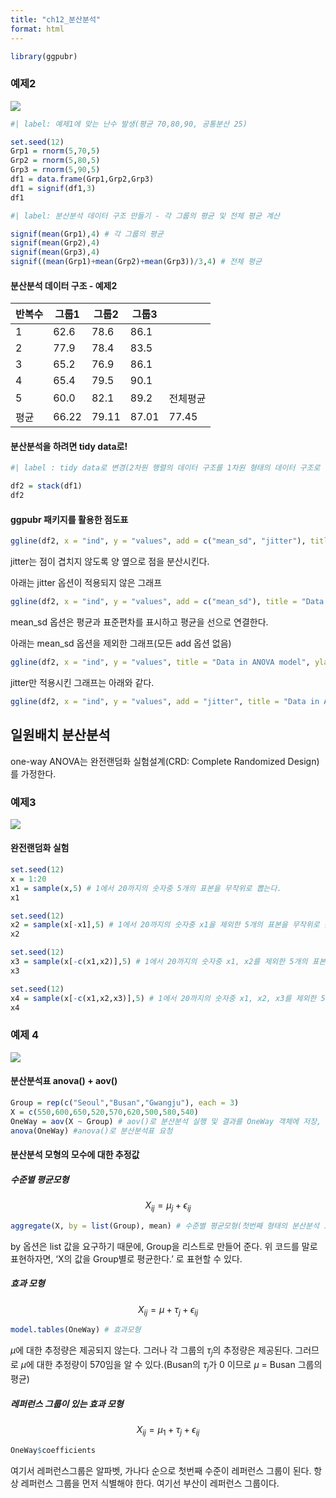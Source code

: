 ```yaml
---
title: "ch12_분산분석"
format: html
---
```


```r
library(ggpubr)
```


### 예제2

![](./images/1.png)

```r
#| label: 예제1에 맞는 난수 발생(평균 70,80,90, 공통분산 25)

set.seed(12)
Grp1 = rnorm(5,70,5)
Grp2 = rnorm(5,80,5)
Grp3 = rnorm(5,90,5)
df1 = data.frame(Grp1,Grp2,Grp3)
df1 = signif(df1,3)
df1
```
```r
#| label: 분산분석 데이터 구조 만들기 - 각 그룹의 평균 및 전체 평균 계산

signif(mean(Grp1),4) # 각 그룹의 평균
signif(mean(Grp2),4)
signif(mean(Grp3),4)
signif((mean(Grp1)+mean(Grp2)+mean(Grp3))/3,4) # 전체 평균
```

#### 분산분석 데이터 구조 - 예제2

| 반복수 | 그룹1 | 그룹2 | 그룹3 |        |
|---------|----- |------ |------ |--------|
| 1       | 62.6 |  78.6 | 86.1  |        |
| 2       | 77.9 |  78.4 | 83.5  |        |
| 3       | 65.2 |  76.9 | 86.1  |        |
| 4       | 65.4 |  79.5 | 90.1  |        |
| 5       | 60.0 |  82.1 | 89.2  |전체평균|
| 평균    | 66.22|  79.11| 87.01 |77.45   |


#### 분산분석을 하려면 tidy data로!

```r
#| label : tidy data로 변경(2차원 행렬의 데이터 구조를 1차원 형태의 데이터 구조로 변환)

df2 = stack(df1)
df2
```

#### ggpubr 패키지를 활용한 점도표

```r
ggline(df2, x = "ind", y = "values", add = c("mean_sd", "jitter"), title = "Data in ANOVA model", ylab ="", xlab = "")
```

jitter는 점이 겹치지 않도록 양 옆으로 점을 분산시킨다.

아래는 jitter 옵션이 적용되지 않은 그래프

```r
ggline(df2, x = "ind", y = "values", add = c("mean_sd"), title = "Data in ANOVA model", ylab ="", xlab = "")
```
		
mean_sd 옵션은 평균과 표준편차를 표시하고 평균을 선으로 연결한다.

아래는 mean_sd 옵션을 제외한 그래프(모든 add 옵션 없음)

```r
ggline(df2, x = "ind", y = "values", title = "Data in ANOVA model", ylab ="", xlab = "")
```

jitter만 적용시킨 그래프는 아래와 같다.

```r
ggline(df2, x = "ind", y = "values", add = "jitter", title = "Data in ANOVA model", ylab ="", xlab = "")
```

## 일원배치 분산분석

one-way ANOVA는 완전랜덤화 실험설계(CRD: Complete Randomized Design)를 가정한다.

### 예제3

![](./images/2.png)

#### 완전랜덤화 실험

```r
set.seed(12)
x = 1:20
x1 = sample(x,5) # 1에서 20까지의 숫자중 5개의 표본을 무작위로 뽑는다.
x1
```

```r
set.seed(12)
x2 = sample(x[-x1],5) # 1에서 20까지의 숫자중 x1을 제외한 5개의 표본을 무작위로 뽑는다.
x2
```

```r
set.seed(12)
x3 = sample(x[-c(x1,x2)],5) # 1에서 20까지의 숫자중 x1, x2를 제외한 5개의 표본을 무작위로 뽑는다.
x3
```

```r
set.seed(12)
x4 = sample(x[-c(x1,x2,x3)],5) # 1에서 20까지의 숫자중 x1, x2, x3를 제외한 5개의 표본을 무작위로 뽑는다.
x4
```

### 예제 4

![](./images/3.png)

#### 분산분석표 anova() + aov()

```r
Group = rep(c("Seoul","Busan","Gwangju"), each = 3)
X = c(550,600,650,520,570,620,500,580,540)
OneWay = aov(X ~ Group) # aov()로 분산분석 실행 및 결과를 OneWay 객체에 저장, 일원 배치 분산분석이므로 독립변수 1개.
anova(OneWay) #anova()로 분산분석표 요청
```

#### 분산분석 모형의 모수에 대한 추정값

##### 수준별 평균모형
$$X_{ij}=\mu_j+\epsilon_{ij}$$

```r
aggregate(X, by = list(Group), mean) # 수준별 평균모형(첫번째 형태의 분산분석 모형)
```

by 옵션은 list 값을 요구하기 때문에, Group을 리스트로 만들어 준다.
위 코드를 말로 표현하자면, 'X의 값을 Group별로 평균한다.' 로 표현할 수 있다.

##### 효과 모형
$$X_{ij} = \mu + \tau_j + \epsilon_{ij}$$

```r
model.tables(OneWay) # 효과모형
```

$\mu$에 대한 추정량은 제공되지 않는다. 그러나 각 그룹의 $\tau_j$의 추정량은 제공된다.
그러므로 $\mu$에 대한 추정량이 570임을 알 수 있다.(Busan의 $\tau_j$가 0 이므로 $\mu$ = Busan 그룹의 평균)

##### 레퍼런스 그룹이 있는 효과 모형
$$X_{ij} = \mu_1 + \tau_j + \epsilon_{ij}$$

```r
OneWay$coefficients
```

여기서 레퍼런스그룹은 알파벳, 가나다 순으로 첫번째 수준이 레퍼런스 그룹이 된다. 항상 레퍼런스 그룹을 먼저 식별해야 한다. 여기선 부산이 레퍼런스 그룹이다.
